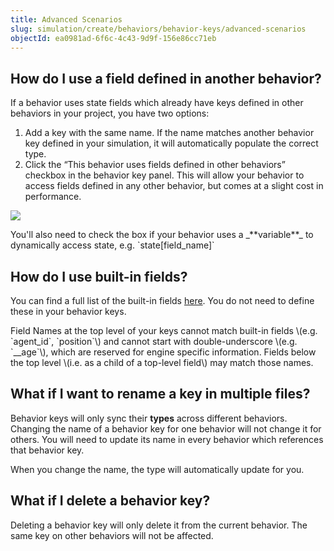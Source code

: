 ```yaml
---
title: Advanced Scenarios
slug: simulation/create/behaviors/behavior-keys/advanced-scenarios
objectId: ea0981ad-6f6c-4c43-9d9f-156e86cc71eb
---
```


## How do I use a field defined in another behavior?

If a behavior uses state fields which already have keys defined in other behaviors in your project, you have two options:

1. Add a key with the same name. If the name matches another behavior key defined in your simulation, it will automatically populate the correct type.
1. Click the “This behavior uses fields defined in other behaviors” checkbox in the behavior key panel. This will allow your behavior to access fields defined in any other behavior, but comes at a slight cost in performance.

![](https://cdn-us1.hash.ai/site/docs/screenshot-2021-02-11-at-15.20.15.png)

<Hint style="warning">
  You'll also need to check the box if your behavior uses a _**variable**_ to
  dynamically access state, e.g. `state[field_name]`
</Hint>

## How do I use built-in fields?

You can find a full list of the built-in fields [here](/docs/simulations/create/anatomy-of-an-agent/state#reserved-fields). You do not need to define these in your behavior keys.

<Hint style="info">
  Field Names at the top level of your keys cannot match built-in fields \(e.g.
  `agent_id`, `position`\) and cannot start with double-underscore \(e.g.
  `__age`\), which are reserved for engine specific information. Fields below
  the top level \(i.e. as a child of a top-level field\) may match those names.
</Hint>

## What if I want to rename a key in multiple files?

Behavior keys will only sync their **types** across different behaviors. Changing the name of a behavior key for one behavior will not change it for others. You will need to update its name in every behavior which references that behavior key.

When you change the name, the type will automatically update for you.

## What if I delete a behavior key?

Deleting a behavior key will only delete it from the current behavior. The same key on other behaviors will not be affected.
